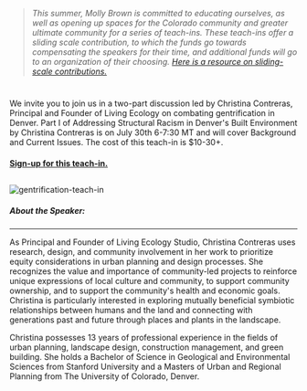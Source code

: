 
<div className={styles["Welcome"]}>


> *This summer, Molly Brown is committed to educating ourselves, as well as opening up spaces for the Colorado community and greater ultimate community for a series of teach-ins. These teach-ins offer a sliding scale contribution, to which the funds go towards compensating the speakers for their time, and additional funds will go to an organization of their choosing. [Here is a resource on sliding-scale contributions.](http://www.wortsandcunning.com/blog/sliding-scale)*


#
We invite you to join us in a two-part discussion led by Christina Contreras, Principal and Founder of Living Ecology on combating gentrification in Denver. Part I of Addressing Structural Racism in Denver's Built Environment by Christina Contreras is on July 30th 6-7:30 MT and will cover Background and Current Issues. The cost of this teach-in is $10-30+.

#### **[Sign-up for this teach-in.](https://docs.google.com/forms/d/e/1FAIpQLSc_kOh8XP5lBsgB1gqCU8Ol2H8mViIYb1eutjr0YIaY6Y2xdg/viewform)**


##
![gentrification-teach-in](photoURL)

##### About the Speaker:

-------------------

As Principal and Founder of Living Ecology Studio, Christina Contreras uses research, design, and community involvement in her work to prioritize equity considerations in urban planning and design processes. She recognizes the value and importance of community-led projects to reinforce unique expressions of local culture and community, to support community ownership, and to support the community's health and economic goals. Christina is particularly interested in exploring mutually beneficial symbiotic relationships between humans and the land and connecting with generations past and future through places and plants in the landscape.

Christina possesses 13 years of professional experience in the fields of urban planning, landscape design, construction management, and green building. She holds a Bachelor of Science in Geological and Environmental Sciences from Stanford University and a Masters of Urban and Regional Planning from The University of Colorado, Denver.
</div>
